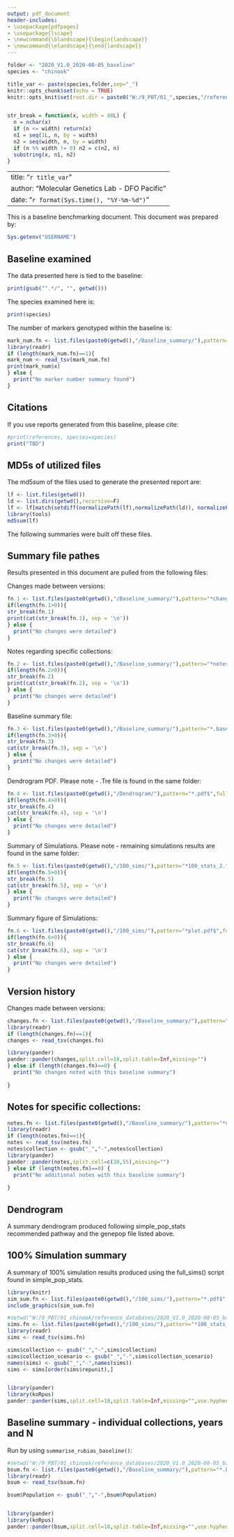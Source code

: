 ```yaml
---
output: pdf_document
header-includes:
- \usepackage{pdfpages}
- \usepackage{lscape}
- \newcommand{\blandscape}{\begin{landscape}}
- \newcommand{\elandscape}{\end{landscape}}
--- 
```


<!-- Outputs as PDF, and allows for mixing landscape and portrain with header includes line -->
<!-- Only lines that should have to be modified by User.   -->
<!-- Point to baseline folder (with appropriate title to be carried over to report) and species. -->
<!-- Rmarkdown doesn't pull directly from environment, so easiest just to specify species here. -->


<!-- FOLLWING 2 LINES REQUIRE USER INTERVENTION. -->
<!-- folder is the unique folder (quoted) containing all the necessary files -->
<!-- species is a simple_pop_stats supported species (quoted) (eg. "chinook"; "coho"; "pink"; "eulachon"; "sockeye"; "chum") -->

```r
folder <- "2020_V1.0_2020-08-05_baseline"
species <- "chinook"
```

<!-- Create apporpritate report title, and specify options to be carried through.   -->


```r
title_var <- paste(species,folder,sep="_")
knitr::opts_chunk$set(echo = TRUE)
knitr::opts_knit$set(root.dir = paste0("W:/9_PBT/01_",species,"/reference_databases/",folder,"/"))


str_break = function(x, width = 80L) {
  n = nchar(x)
  if (n <= width) return(x)
  n1 = seq(1L, n, by = width)
  n2 = seq(width, n, by = width)
  if (n %% width != 0) n2 = c(n2, n)
  substring(x, n1, n2)
}
```

<!-- Create report header.   -->

---
title: "`r title_var`"
author: "Molecular Genetics Lab - DFO Pacific"
date: "`r format(Sys.time(), "%Y-%m-%d")`"
---

<!-- Specify operator by drawing user name from the environment.   -->
This is a baseline benchmarking document. This document was prepared by:

```r
Sys.getenv("USERNAME")
```

## Baseline examined

<!-- Specify the baseline used.   -->
The data presented here is tied to the baseline:

```r
print(gsub("^.*/", "", getwd()))
```
<!-- Specify the species used.   -->
The species examined here is:
```r
print(species)
```
<!-- Specify the number of markers used.Option 3 in simple pop stats -->
The number of markers genotyped within the baseline is:
```r
mark_num.fn <- list.files(paste0(getwd(),"/Baseline_summary/"),pattern="*number_of_markers.csv$",full.names = T)
library(readr)
if (length(mark_num.fn)==1){
mark_num <- read_tsv(mark_num.fn)
print(mark_num$x)
} else {
  print("No marker number summary found")
}

```



## Citations
<!-- This will need to be a citation file that it pulls from based on species, TBD -->
If you use reports generated from this baseline, please cite:

```r
#print(references, species=species)
print("TBD")

```

\newpage
## MD5s of utilized files

<!-- Calculate MD5s for baseline files -->
The md5sum of the files used to generate the presented report are:

```r
lf <- list.files(getwd())
ld <- list.dirs(getwd(),recursive=F)
lf <- lf[match(setdiff(normalizePath(lf),normalizePath(ld)), normalizePath(lf))]
library(tools)
md5sum(lf)

```
The following summaries were built off these files.

\newpage
## Summary file pathes

<!-- Identify files used below -->
Results presented in this document are pulled from the following files:

Changes made between versions:
```r
fn.1 <- list.files(paste0(getwd(),"/Baseline_summary/"),pattern="*changes.txt$",full.names = T)
if(length(fn.1>0)){
str_break(fn.1)
print(cat(str_break(fn.1), sep = '\n'))
} else {
  print("No changes were detailed")
}
```

Notes regarding specific collections:
```r
fn.2 <- list.files(paste0(getwd(),"/Baseline_summary/"),pattern="*notes.txt$",full.names = T)
if(length(fn.2>0)){
str_break(fn.2)
print(cat(str_break(fn.2), sep = '\n'))
} else {
  print("No changes were detailed")
}
```

Baseline summary file:
```r
fn.3 <- list.files(paste0(getwd(),"/Baseline_summary/"),pattern="*.baseline_summary.txt$",full.names = T)
if(length(fn.3>0)){
str_break(fn.3)
cat(str_break(fn.3), sep = '\n')
} else {
  print("No changes were detailed")
}
```


Dendrogram PDF. Please note - .Tre file is found in the same folder:
```r
fn.4 <- list.files(paste0(getwd(),"/Dendrogram/"),pattern="*.pdf$",full.names = T)
if(length(fn.4>0)){
str_break(fn.4)
cat(str_break(fn.4), sep = '\n')
} else {
  print("No changes were detailed")
}
```

Summary of Simulations. Please note - remaining simulations results are found in the same folder:
```r
fn.5 <- list.files(paste0(getwd(),"/100_sims/"),pattern="*100_stats_2.*.txt$",full.names = T)
if(length(fn.5>0)){
str_break(fn.5)
cat(str_break(fn.5), sep = '\n')
} else {
  print("No changes were detailed")
}
```

Summary figure of Simulations:
```r
fn.6 <- list.files(paste0(getwd(),"/100_sims/"),pattern="*plot.pdf$",full.names = T)
if(length(fn.6>0)){
str_break(fn.6)
cat(str_break(fn.6), sep = '\n')
} else {
  print("No changes were detailed")
}
```



\newpage
## Version history

<!-- Detail any changes made between versions. No set format yet, but requires *changes.txt naming -->
Changes made between versions:

```r
changes.fn <- list.files(paste0(getwd(),"/Baseline_summary/"),pattern="*changes.txt$",full.names = T)
library(readr)
if (length(changes.fn)==1){
changes <- read_tsv(changes.fn)

library(pander)
pander::pander(changes,split.cell=18,split.table=Inf,missing="")
} else if (length(changes.fn)==0) {
  print("No changes noted with this baseline summary")
  
}
```

\newpage
##  Notes for specific collections:
<!-- Detail any Specific notes per collections. No set format yet, but requires *notes.txt naming, and collections need in a column named "collections" -->
```r
notes.fn <- list.files(paste0(getwd(),"/Baseline_summary/"),pattern="*notes.txt$",full.names = T)
library(readr)
if (length(notes.fn)==1){
notes <- read_tsv(notes.fn)
notes$collection <- gsub("_","-",notes$collection)
library(pander)
pander::pander(notes,split.cell=c(20,55),missing="")
} else if (length(notes.fn)==0) {
  print("No additional notes with this baseline summary")
  
}

```





\newpage
## Dendrogram
<!-- Dendrogram is exported from FigTree - will display exactly as is here, so make changes in FigTree -->

A summary dendrogram produced following simple_pop_stats recommended pathway and the genepop file listed above.

\includepdf[pages={-}]{"`r list.files(paste0(getwd(),"/Dendrogram/"),pattern="*.pdf$",full.names = T)`"}


\newpage




## 100% Simulation summary

<!-- Files are produced by full_sim() and plot_summarize_100_sim()  -->
A summary of 100% simulation results produced using the full_sims() script found in simple_pop_stats.

\newpage
```r
library(knitr)
sim_sum.fn <- list.files(paste0(getwd(),"/100_sims/"),pattern="*.pdf$",full.names = T)
include_graphics(sim_sum.fn)

```


\newpage

\newpage
\blandscape


\scriptsize
```r
#setwd("W:/9_PBT/01_chinook/reference_databases/2020_V1.0_2020-08-05_baseline/")
sims.fn <- list.files(paste0(getwd(),"/100_sims/"),pattern="*100_stats_2.*.txt$",full.names = T)
library(readr)
sims <- read_tsv(sims.fn)

sims$collection <- gsub("_","-",sims$collection)
sims$collection_scenario <- gsub("_","-",sims$collection_scenario)
names(sims) <- gsub("_","-",names(sims))
sims <- sims[order(sims$repunit),]


library(pander)
library(koRpus)
pander::pander(sims,split.cell=18,split.table=Inf,missing="",use.hyphening=TRUE)

```
\normalsize

\elandscape


\newpage
## Baseline summary - individual collections, years and N
<!-- Files are produced by summarise_rubias_baseline()  -->
Run by using `summarise_rubias_baseline()`:
\footnotesize
```r
#setwd("W:/9_PBT/01_chinook/reference_databases/2020_V1.0_2020-08-05_baseline/")
bsum.fn <- list.files(paste0(getwd(),"/Baseline_summary/"),pattern="*.baseline_summary.txt$",full.names = T)
library(readr)
bsum <- read_tsv(bsum.fn)

bsum$Population <- gsub("_","-",bsum$Population)


library(pander)
library(koRpus)
pander::pander(bsum,split.cell=18,split.table=Inf,missing="",use.hyphening=TRUE)

```
\normalsize

